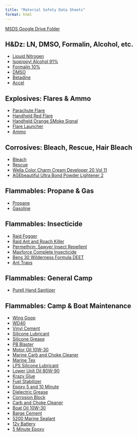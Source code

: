 ```yaml
---
title: "Material Safety Data Sheets"
format: html
---
```


[MSDS Google Drive Folder](https://drive.google.com/drive/folders/139mXtslPxeWJctK-PPYp6cxyyL1SnRtY?usp=drive_link){.external target="_blank"}


## H&Dz: LN, DMSO, Formalin, Alcohol, etc.
-   [Liquid Nitrogen](https://drive.google.com/file/d/10YuFsaWrYWCBzDVDbI8U9pWRnJ6W9VdR/view?usp=drive_link){.external target="_blank"}
-   [Isopropyl Alcohol 91%](https://drive.google.com/file/d/1jYOA6sTcCWw8wP0vUCE659AGqgKm6zP9/view?usp=drive_link){.external target="_blank"}
-   [Formalin 10%](https://drive.google.com/file/d/1IfOkI14I5YE7kk9YqK3dX9GfuTqpt3us/view?usp=drive_link){.external target="_blank"}
-   [DMSO](https://drive.google.com/file/d/1E8HdWWaN0GwlQ-xlG_0CdUPkKyeN1Vaf/view?usp=drive_link){.external target="_blank"}
-   [Betadine](https://drive.google.com/file/d/1rDy6GLWLPBrz1k6vKLBrtl3AAviJ4cLX/view?usp=drive_link){.external target="_blank"}
-   [Accel](https://drive.google.com/file/d/1FpY9T1_Pq5YtroetMLgJCQjpYW9d2A-b/view?usp=drive_link){.external target="_blank"}

## Explosives: Flares & Ammo
-   [Parachute Flare](https://drive.google.com/file/d/1V6j9mlo9Ea4V4vc_O39hBiqYi4g1c1GM/view?usp=drive_link){.external target="_blank"}
-   [Handheld Red Flare](https://drive.google.com/file/d/10nKuVCz3b0BwkQMlW5eSzDuSW31vBMeL/view?usp=drive_link){.external target="_blank"}
-   [Handheld Orange SMoke Signal](https://drive.google.com/file/d/1YZShtAZ56-jwUliZex2XeCjec13wMJ19/view?usp=drive_link){.external target="_blank"}
-   [Flare Launcher](https://drive.google.com/file/d/1J7BDWRTKLXt99s7ErWo7G2X3c6jf5Plw/view?usp=drive_link){.external target="_blank"}
-   [Ammo](https://drive.google.com/file/d/1-UmKpG5zHm0pfR0ADXxB0unoVjdELwul/view?usp=drive_link){.external target="_blank"}

## Corrosives: Bleach, Rescue, Hair Bleach
-   [Bleach](https://drive.google.com/file/d/1BXhTaDrodY3r8WA90mxpiHHhcH6gBOOe/view?usp=drive_link){.external target="_blank"}
-   [Rescue](https://drive.google.com/file/d/1LS_iKXULt_JlnadepbJguQUYh8o4_hdO/view?usp=drive_link){.external target="_blank"}
-   [Wella Color Charm Cream Developer 20 Vol 11](https://drive.google.com/file/d/136jnvoWSaKTj0nueT-Jb80F6fo0GKyER/view?usp=drive_link){.external target="_blank"}
-   [AGEbeautiful Ultra Bond Powder Lightener 2](https://drive.google.com/file/d/19g1u68I-lfCqG_MIyNig1y7YRvDF1_WU/view?usp=drive_link){.external target="_blank"}

## Flammables: Propane & Gas
-   [Propane](https://drive.google.com/file/d/1_EkXM3Gg_kl8cqZqzu9klAU99b9n55Ev/view?usp=drive_link){.external target="_blank"}
-   [Gasoline](https://drive.google.com/file/d/1b60OUiIyArObEm-aXl52vCfOM60cl_qn/view?usp=drive_link){.external target="_blank"}

## Flammables: Insecticide
-   [Raid Fogger](https://drive.google.com/file/d/1EU6SluquNr5PZy2tRp3hLbzGAcNUkG1Q/view?usp=drive_link){.external target="_blank"}
-   [Raid Ant and Roach Killer](https://drive.google.com/file/d/1LD9NWpM2wjE1aXJyeBKzVbZoneyakHdL/view?usp=drive_link){.external target="_blank"}
-   [Permethrin: Sawyer Insect Repellent](https://drive.google.com/file/d/1ahEAQwtqEy8vNSk7jg02XJMCYJcX85Hs/view?usp=drive_link){.external target="_blank"}
-   [Maxforce Complete Insecticide](https://drive.google.com/file/d/11SU70Mk2YLvpC9Ij30Di2oIP2uNt4aa7/view?usp=drive_link){.external target="_blank"}
-   [Bens 30 Wilderness Formula DEET](https://drive.google.com/file/d/14K-NrQwD6HD6ftnH3fFkjfBq8oxwlnA4/view?usp=drive_link){.external target="_blank"}
-   [Ant Traps](https://drive.google.com/file/d/1IW8SaI1keMFnfvIfLpuMPs9gKt5iS2iV/view?usp=drive_link){.external target="_blank"}

## Flammables: General Camp
-   [Purell Hand Sanitizer](https://drive.google.com/file/d/1yqcITj7zmORa-fy254QSwnE6wci3ognN/view?usp=drive_link){.external target="_blank"}

## Flammables: Camp & Boat Maintenance
-   [Wing Goop](https://drive.google.com/file/d/1Z0havxYaNeiNBF8_l3LO97OZMsJXg15I/view?usp=drive_link){.external target="_blank"}
-   [WD40](https://drive.google.com/file/d/18WX3A7ZBHMPvZKnhi4lHyxL7yJIo3MuM/view?usp=drive_link){.external target="_blank"}
-   [Vinyl Cement](https://drive.google.com/file/d/1oUX4X_flnwh1VHCPxi0VqJkLzEM5gh_M/view?usp=drive_link){.external target="_blank"}
-   [Silicone Lubricant](https://drive.google.com/file/d/1vbRpu8EY-e_cjlGELZttoz6sdcCmiXtb/view?usp=drive_link){.external target="_blank"}
-   [Silicone Grease](https://drive.google.com/file/d/1DCLMn5qlA17sjkd2nyAcCJDS3OuCXViQ/view?usp=drive_link){.external target="_blank"}
-   [PB Blaster](https://drive.google.com/file/d/1QRDujY0XJSRGbTyBkpxeNUOUAzV8GlxC/view?usp=drive_link){.external target="_blank"}
-   [Motor Oil 10W-30](https://drive.google.com/file/d/1aPKJ8MNinUdQFWlK_AgnvAitUdx3QQpG/view?usp=drive_link){.external target="_blank"}
-   [Marine Carb and Choke Cleaner](https://drive.google.com/file/d/1S51A_ORVtIMTGabNZ0O3lULRx4wei0qt/view?usp=drive_link){.external target="_blank"}
-   [Marine Tex](https://drive.google.com/file/d/1mRHD3058-eQMeEPgSyEOR4yvZh2ptAIe/view?usp=drive_link){.external target="_blank"}
-   [LPS Silicone Lubricant](https://drive.google.com/file/d/1_BJ5fmWPwMXHZsAJ_52Hwi3QBP9z-G3J/view?usp=drive_link){.external target="_blank"}
-   [Lower Unit Oil 80W-90](https://drive.google.com/file/d/1QqmEEfvVxJ_n6R-RVGCR1_lwVHPPtGMc/view?usp=sharing){.external target="_blank"}
-   [Krazy Glue](https://drive.google.com/file/d/1vftCQI2otmqqAFTwec_ehpg3alnjb8zJ/view?usp=drive_link){.external target="_blank"}
-   [Fuel Stabilizer](https://drive.google.com/file/d/1_3Qne1d5cEX_lbnGMN2dyhwdP9JZY4_k/view?usp=drive_link){.external target="_blank"}
-   [Epoxy 5 and 10 Minute](https://drive.google.com/file/d/1yMpE4TWyzPb-4u--hya0l1uHcQZgqoAF/view?usp=drive_link){.external target="_blank"}
-   [Dielectric Grease](https://drive.google.com/file/d/1cgx9O_zPvI6BxBq7Gk9oJwBlgHdrTnTH/view?usp=drive_link){.external target="_blank"}
-   [Corrosion Block](https://drive.google.com/file/d/1zAvY2RiqoKsIpyxvJimsVitHmXpYlA-I/view?usp=drive_link){.external target="_blank"}
-   [Carb and Choke Cleaner](https://drive.google.com/file/d/1xzKDnzPE4BUPNifeff4qqoy_qt0gjzGT/view?usp=drive_link){.external target="_blank"}
-   [Boat Oil 10W-30](https://drive.google.com/file/d/10Uk-VTchccdcK4EvJxcTMhjv5Cl9SdLT/view?usp=drive_link){.external target="_blank"}
-   [Barge Cement](https://drive.google.com/file/d/1GXPU9XFs5GEsjSqTdPXy9AtNlpCENLYJ/view?usp=drive_link){.external target="_blank"}
-   [5200 Marine Sealant](https://drive.google.com/file/d/1k1DsENKT3BHGNWwBrDc6OCzEL9I4NO2a/view?usp=drive_link){.external target="_blank"}
-   [12v Battery](https://drive.google.com/file/d/1vptBTRAYwoyCLZCDqzgvYqXQ498DvFe6/view?usp=drive_link){.external target="_blank"}
-   [5 Minute Epoxy](https://drive.google.com/file/d/1u7PSfmjJx6EwP8d8B7j0-47oI0Z7zTFx/view?usp=drive_link){.external target="_blank"}
